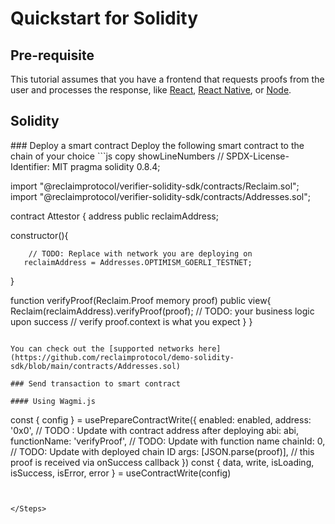 
# Quickstart for Solidity
## Pre-requisite
This tutorial assumes that you have a frontend that requests proofs from the user and processes the response, like [React](/react), [React Native](/react-native), or [Node](/node).

## Solidity 
<Steps>
### Deploy a smart contract
Deploy the following smart contract to the chain of your choice
```js copy showLineNumbers
// SPDX-License-Identifier: MIT
pragma solidity 0.8.4;


import "@reclaimprotocol/verifier-solidity-sdk/contracts/Reclaim.sol";
import "@reclaimprotocol/verifier-solidity-sdk/contracts/Addresses.sol";


contract Attestor {
   address public reclaimAddress;


   constructor(){
        
        // TODO: Replace with network you are deploying on
       reclaimAddress = Addresses.OPTIMISM_GOERLI_TESTNET; 

   }


   function verifyProof(Reclaim.Proof memory proof) public view{
       Reclaim(reclaimAddress).verifyProof(proof);
       // TODO: your business logic upon success
       // verify proof.context is what you expect
   }
}
```

You can check out the [supported networks here](https://github.com/reclaimprotocol/demo-solidity-sdk/blob/main/contracts/Addresses.sol)

### Send transaction to smart contract

#### Using Wagmi.js
```
  const { config } = usePrepareContractWrite({
    enabled: enabled,
    address: '0x0', // TODO : Update with contract address after deploying 
    abi: abi,
    functionName: 'verifyProof', // TODO: Update with function name
    chainId: 0, // TODO: Update with deployed chain ID
    args: [JSON.parse(proof)], // this proof is received via onSuccess callback
  })
  const { data, write, isLoading, isSuccess, isError, error } =
    useContractWrite(config)

```


</Steps>